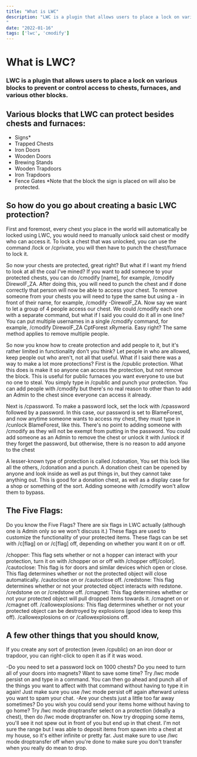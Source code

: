 ```yaml
---
title: "What is LWC"
description: "LWC is a plugin that allows users to place a lock on various blocks to prevent or control access to chests, furnaces, and various other blocks.
"
date: "2022-01-16"
tags: ['lwc', 'cmodify']
---
```


# What is LWC?
### LWC is a plugin that allows users to place a lock on various blocks to prevent or control access to chests, furnaces, and various other blocks.

## Various blocks that LWC can protect besides chests and furnaces:

- Signs*
- Trapped Chests
- Iron Doors
- Wooden Doors
- Brewing Stands
- Wooden Trapdoors
- Iron Trapdoors
- Fence Gates
*Note that the block the sign is placed on will also be protected.

## So how do you go about creating a basic LWC protection?

First and foremost, every chest you place in the world will automatically be locked using LWC, you would need to manually unlock said chest or modify who can access it. To lock a chest that was unlocked, you can use the command /lock or /cprivate, you will then have to punch the chest/furnace to lock it.

So now your chests are protected, great right? But what if I want my friend to look at all the coal I've mined? If you want to add someone to your protected chests, you can do /cmodify [name], for example, /cmodify DirewolF_ZA. After doing this, you will need to punch the chest and if done correctly that person will now be able to access your chest. To remove someone from your chests you will need to type the same but using a - in front of their name, for example, /cmodify -DirewolF_ZA.
Now say we want to let a group of 4 people access our chest. We could /cmodify each one with a separate command, but what if I said you could do it all in one line? You can put multiple usernames in a single /cmodify command, for example, /cmodify DirewolF_ZA CptForest xRymeria. Easy right? The same method applies to remove multiple people.

So now you know how to create protection and add people to it, but it's rather limited in functionality don't you think? Let people in who are allowed, keep people out who aren't, not all that useful. What if I said there was a way to make a lot more protections?
First is the /cpublic protection. What this does is make it so anyone can access the protection, but not remove the block. This is useful for public furnaces you want everyone to use but no one to steal. You simply type in /cpublic and punch your protection. You can add people with /cmodify but there's no real reason to other than to add an Admin to the chest since everyone can access it already.

Next is /cpassword. To make a password lock, set the lock with /cpassword followed by a password. In this case, our password is set to BlameForest, and now anytime someone wants to access my chest, they must type in /cunlock BlameForest, like this. There's no point to adding someone with /cmodify as they will not be exempt from putting in the password. You could add someone as an Admin to remove the chest or unlock it with /unlock if they forget the password, but otherwise, there is no reason to add anyone to the chest

A lesser-known type of protection is called /cdonation, You set this lock like all the others, /cdonation and a punch. A donation chest can be opened by anyone and look inside as well as put things in, but they cannot take anything out. This is good for a donation chest, as well as a display case for a shop or something of the sort. Adding someone with /cmodify won't allow them to bypass.

## The Five Flags:

Do you know the Five Flags? There are six flags in LWC actually (although one is Admin only so we won't discuss it.) These flags are used to customize the functionality of your protected items. These flags can be set with /c[flag] on or /c[flag] off, depending on whether you want it on or off.

/chopper: This flag sets whether or not a hopper can interact with your protection, turn it on with /chopper on or off with /chopper off[/color].
/cautoclose: This flag is for doors and similar devices which open or close. This flag determines whether or not the protected object will close automatically. /cautoclose on or /cautoclose off.
/credstone: This flag determines whether or not your protected object interacts with redstone. /credstone on or /credstone off.
/cmagnet: This flag determines whether or not your protected object will pull dropped items towards it. /cmagnet on or /cmagnet off.
/callowexplosions: This flag determines whether or not your protected object can be destroyed by explosions (good idea to keep this off). /callowexplosions on or /callowexplosions off.

## A few other things that you should know,

If you create any sort of protection (even /cpublic) on an iron door or trapdoor, you can right-click to open it as if it was wood.

-Do you need to set a password lock on 1000 chests? Do you need to turn all of your doors into magnets? Want to save some time? Try /lwc mode persist on and type in a command. You can then go ahead and punch all of the things you want to affect with that command without having to type it in again! Just make sure you use /lwc mode persist off again afterward unless you want to spam your chat.
-Are your chests just a little too far away sometimes? Do you wish you could send your items home without having to go home? Try /lwc mode droptransfer select on a protection (ideally a chest), then do /lwc mode droptransfer on. Now try dropping some items, you'll see it not spew out in front of you but end up in that chest. I'm not sure the range but I was able to deposit items from spawn into a chest at my house, so it's either infinite or pretty far. Just make sure to use /lwc mode droptransfer off when you're done to make sure you don't transfer when you really do mean to drop.
